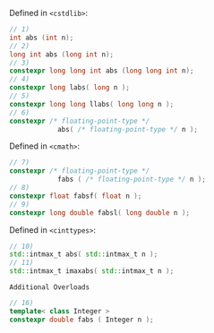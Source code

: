 Defined in `<cstdlib>`:

```cpp
// 1)
int abs (int n);
// 2)
long int abs (long int n);
// 3)
constexpr long long int abs (long long int n);
// 4)
constexpr long labs( long n );
// 5)
constexpr long long llabs( long long n );
// 6)
constexpr /* floating-point-type */
            abs( /* floating-point-type */ n );
```

Defined in `<cmath>`:

```cpp
// 7)
constexpr /* floating-point-type */
            fabs ( /* floating-point-type */ n );
// 8)
constexpr float fabsf( float n );
// 9)
constexpr long double fabsl( long double n );
```

Defined in `<cinttypes>`:

```cpp
// 10)
std::intmax_t abs( std::intmax_t n );
// 11) 
std::intmax_t imaxabs( std::intmax_t n );
```

`Additional Overloads`

```cpp
// 16)
template< class Integer >
constexpr double fabs ( Integer n );
```